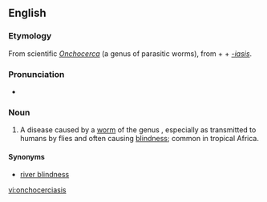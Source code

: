 ==English==

===Etymology===
From scientific {{etyl|la|en}} ''[[Onchocerca]]'' (a genus of parasitic worms), from {{etyl|grc|en}} {{term|ὄγκος||barb|tr=onkos|lang=grc}} + {{term|κέρκος||tail|tr=kerkos|lang=grc}} + ''[[-iasis]]''.

===Pronunciation===
* {{IPA|/ɒŋkəsɜːˈkaɪəsɪs/}}

===Noun===
{{en-noun|onchocerciases|-}}

# {{context|medicine|lang=en}} A disease caused by a [[worm]] of the genus {{taxlink|Onchocerca|genus}}, especially as transmitted to humans by flies and often causing [[blindness]]; common in tropical Africa.

====Synonyms====
* [[river blindness]]

[[vi:onchocerciasis]]